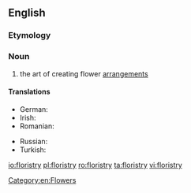 ==English==
{{wikipedia}}

===Etymology===
{{suffix|florist|ry|lang=en}}

===Noun===
{{en-noun|-}}

# the art of creating flower [[arrangement]]s

====Translations====
{{trans-top|the art of creating flower arrangements}}
* German: {{t+|de|Floristik|f}}
* Irish: {{t|ga|bláthadóireacht|f}}
* Romanian: {{t|ro|floristică|f}}
{{trans-mid}}
* Russian: {{t+|ru|флори́стика|f}}
* Turkish: {{t|tr|çiçekçilik}}
{{trans-bottom}}

[[Category:en:Flowers]]

[[io:floristry]]
[[pl:floristry]]
[[ro:floristry]]
[[ta:floristry]]
[[vi:floristry]]